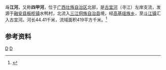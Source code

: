 {{Infobox River
  | river_name      = 斗江河
  | image_name      = 
  | image_size      = 
  | caption         = 
  | origin          = [[广西壮族自治区|广西壮族自治区]][[融安县|融安县]][[板榄镇|板榄镇]]水鸭村
  | mouth           = 广西壮族自治区[[三江侗族自治县|三江侗族自治县]][[斗江镇|斗江镇]][[古宜河|古宜河]]
  | basin_countries = 广西龙胜县、三江县和融安县
  | length          = 44.41 km
  | elevation       = 
  | mouth_elevation = 
  | discharge       = 
  | watershed       = 419 km<sup>2</sup>
}}
'''斗江河'''，又称'''四甲河'''，位于[[广西壮族自治区|广西壮族自治区]]北部，是[[古宜河|古宜河]]（寻江）左岸支流，发源于[[融安县|融安县]][[板榄镇|板榄镇]]水鸭村，北流入[[三江侗族自治县|三江侗族自治县]]境，经[[高基瑶族乡|高基瑶族乡]]，至[[斗江镇|斗江镇]]汇入古宜河。河长44.41千米，流域面积419平方千米。<ref name="中国河湖大典">{{cite book zh |author=《[[中国河湖大典|中国河湖大典]]》编纂委员会 |title=《中国河湖大典·珠江卷》 |format=M|edition=1 |location=北京 |publisher=中国水利水电出版社 |date=2013年1月 |pages=101页 |id= ISBN 978-7-5170-0561-2}}</ref>

==参考资料==
{{reflist}}

[[Category:柳江水系|D]]
[[Category:广西河流|D]]